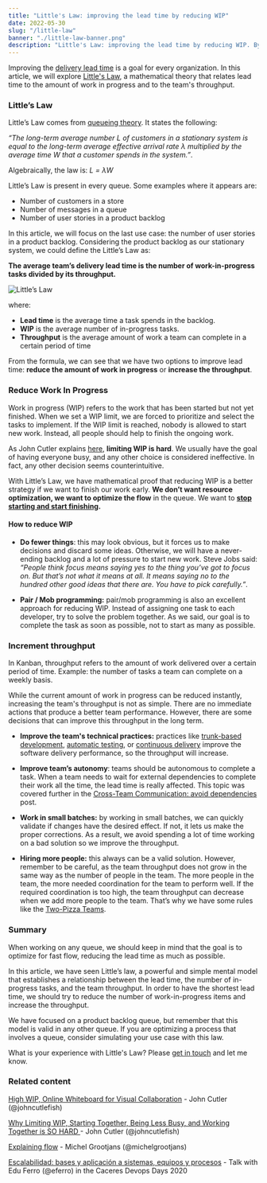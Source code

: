 ```yaml
---
title: "Little's Law: improving the lead time by reducing WIP"
date: 2022-05-30
slug: "/little-law"
banner: "./little-law-banner.png"
description: "Little's Law: improving the lead time by reducing WIP. By @Fortiz2305"
---
```


Improving the [delivery lead time](https://itrevolution.com/measure-software-delivery-performance-four-key-metrics/) is a goal for every organization. In this article, we will explore [Little's Law](https://en.wikipedia.org/wiki/Little%27s_law), a mathematical theory that relates lead time to the amount of work in progress and to the team's throughput.

### Little’s Law

Little’s Law comes from [queueing theory](https://en.wikipedia.org/wiki/Queueing_theory). It states the following:

_“The long-term average number L of customers in a stationary system is equal to the long-term average effective arrival rate λ multiplied by the average time W that a customer spends in the system.”_.

Algebraically, the law is: _L = λW_

Little’s Law is present in every queue. Some examples where it appears are:

* Number of customers in a store
* Number of messages in a queue
* Number of user stories in a product backlog

In this article, we will focus on the last use case: the number of user stories in a product backlog. Considering the product backlog as our stationary system, we could define the Little’s Law as:

__The average team’s delivery lead time is the number of work-in-progress tasks divided by its throughput.__


![Little’s Law](little-law.png "Little's law")

where:

* **Lead time** is the average time a task spends in the backlog.
* **WIP** is the average number of in-progress tasks.
* **Throughput** is the average amount of work a team can complete in a certain period of time

From the formula, we can see that we have two options to improve lead time: **reduce the amount of work in progress** or **increase the throughput**.


### Reduce Work In Progress

Work in progress (WIP) refers to the work that has been started but not yet finished. When we set a WIP limit, we are forced to prioritize and select the tasks to implement. If the WIP limit is reached, nobody is allowed to start new work. Instead, all people should help to finish the ongoing work.

As John Cutler explains [here](https://cutlefish.substack.com/p/tbm-4052-why-limiting-wip-starting?s=r), **limiting WIP is hard**. We usually have the goal of having everyone busy, and any other choice is considered ineffective. In fact, any other decision seems counterintuitive.

With Little’s Law, we have mathematical proof that reducing WIP is a better strategy if we want to finish our work early. **We don’t want resource optimization, we want to optimize the flow** in the queue. We want to **[stop starting and start finishing](https://www.goodreads.com/book/show/16208052-stop-starting-start-finishing).**

#### How to reduce WIP

* **Do fewer things**: this may look obvious, but it forces us to make decisions and discard some ideas. Otherwise, we will have a never-ending backlog and a lot of pressure to start new work. Steve Jobs said: _“People think focus means saying yes to the thing you’ve got to focus on. But that’s not what it means at all. It means saying no to the hundred other good ideas that there are. You have to pick carefully.”_.

* **Pair / Mob programming:** pair/mob programming is also an excellent approach for reducing WIP. Instead of assigning one task to each developer, try to solve the problem together. As we said, our goal is to complete the task as soon as possible, not to start as many as possible.


### Increment throughput

In Kanban, throughput refers to the amount of work delivered over a certain period of time. Example: the number of tasks a team can complete on a weekly basis.

While the current amount of work in progress can be reduced instantly, increasing the team's throughput is not as simple. There are no immediate actions that produce a better team performance. However, there are some decisions that can improve this throughput in the long term.

* **Improve the team's technical practices:** practices like [trunk-based development](https://cloud.google.com/architecture/devops/devops-tech-trunk-based-development), [automatic testing](https://cloud.google.com/architecture/devops/devops-tech-test-automation), or [continuous delivery](https://cloud.google.com/architecture/devops/devops-tech-continuous-delivery) improve the software delivery performance, so the throughput will increase.

* **Improve team’s autonomy**: teams should be autonomous to complete a task. When a team needs to wait for external dependencies to complete their work all the time, the lead time is really affected. This topic was covered further in the [Cross-Team Communication: avoid dependencies](https://productdeveloper.net/cross-team-communication-avoid-dependencies) post.

* **Work in small batches:** by working in small batches, we can quickly validate if changes have the desired effect. If not, it lets us make the proper corrections. As a result, we avoid spending a lot of time working on a bad solution so we improve the throughput.

* **Hiring more people:** this always can be a valid solution. However, remember to be careful, as the team throughput does not grow in the same way as the number of people in the team. The more people in the team, the more needed coordination for the team to perform well. If the required coordination is too high, the team throughput can decrease when we add more people to the team. That’s why we have some rules like the [Two-Pizza Teams](https://docs.aws.amazon.com/whitepapers/latest/introduction-devops-aws/two-pizza-teams.html).


### Summary

When working on any queue, we should keep in mind that the goal is to optimize for fast flow, reducing the lead time as much as possible.

In this article, we have seen Little’s law, a powerful and simple mental model that establishes a relationship between the lead time, the number of in-progress tasks, and the team throughput. In order to have the shortest lead time, we should try to reduce the number of work-in-progress items and increase the throughput.

We have focused on a product backlog queue, but remember that this model is valid in any other queue. If you are optimizing a process that involves a queue, consider simulating your use case with this law.

What is your experience with Little's Law? Please [get in touch](mailto:fortizabril@gmail.com) and let me know.


### Related content

[High WIP, Online Whiteboard for Visual Collaboration](https://www.loom.com/share/5efceb288b634a449041918bdba08202) - John Cutler (@johncutlefish)

[Why Limiting WIP, Starting Together, Being Less Busy, and Working Together is SO HARD ](https://cutlefish.substack.com/p/tbm-4052-why-limiting-wip-starting?s=r)- John Cutler (@johncutlefish)

[Explaining flow](https://github.com/michelgrootjans/explaining-flow) - Michel Grootjans (@​michelgrootjans)

[Escalabilidad: bases y aplicación a sistemas, equipos y procesos](https://www.youtube.com/watch?v=yPqHK5fjJ10) - Talk with Edu Ferro (@eferro) in the Caceres Devops Days 2020
